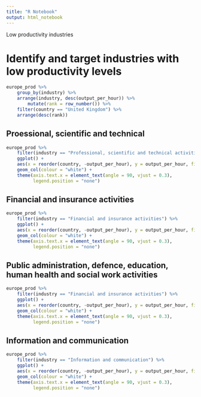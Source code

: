 ```yaml
---
title: "R Notebook"
output: html_notebook
---
```


Low productivity industries

# Identify and target industries with low productivity levels

```r
europe_prod %>% 
    group_by(industry) %>% 
    arrange(industry, desc(output_per_hour)) %>% 
        mutate(rank = row_number()) %>%
    filter(country == "United Kingdom") %>% 
    arrange(desc(rank))
```

## Proessional, scientific and technical

```r
europe_prod %>% 
    filter(industry == "Professional, scientific and technical activities; administrative and support service activities") %>% 
    ggplot() +
    aes(x = reorder(country, -output_per_hour), y = output_per_hour, fill = country == "United Kingdom") +
    geom_col(colour = "white") +
    theme(axis.text.x = element_text(angle = 90, vjust = 0.3),
          legend.position = "none")
```


## Financial and insurance activities

```r

europe_prod %>% 
    filter(industry == "Financial and insurance activities") %>% 
    ggplot() +
    aes(x = reorder(country, -output_per_hour), y = output_per_hour, fill = country == "United Kingdom") +
    geom_col(colour = "white") +
    theme(axis.text.x = element_text(angle = 90, vjust = 0.3),
          legend.position = "none")
```

## Public administration, defence, education, human health and social work activities
```r
europe_prod %>% 
    filter(industry == "Financial and insurance activities") %>% 
    ggplot() +
    aes(x = reorder(country, -output_per_hour), y = output_per_hour, fill = country == "United Kingdom") +
    geom_col(colour = "white") +
    theme(axis.text.x = element_text(angle = 90, vjust = 0.3),
          legend.position = "none")
```


## Information and communication	
```r
europe_prod %>% 
    filter(industry == "Information and communication") %>% 
    ggplot() +
    aes(x = reorder(country, -output_per_hour), y = output_per_hour, fill = country == "United Kingdom") +
    geom_col(colour = "white") +
    theme(axis.text.x = element_text(angle = 90, vjust = 0.3),
          legend.position = "none")
```

